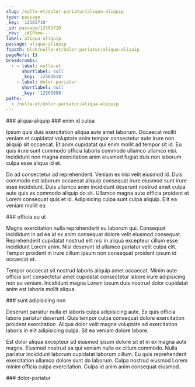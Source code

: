 ```yaml
---
slug: /nulla-et/dolor-pariatur/aliqua-aliquip
type: passage
_key: '12503710'
_id: passage/12503710
_rev: _iKEPVme---
label: aliqua-aliquip
passage: aliqua-aliquip
fspath: blah/nulla-et/dolor-pariatur/aliqua-aliquip
pageRefs: {}
breadcrumbs:
  - - label: nulla-et
      shortlabel: null
      _key: '12503610'
    - label: dolor-pariatur
      shortlabel: null
      _key: '12503698'
paths:
  - /nulla-et/dolor-pariatur/aliqua-aliquip
---
```


<NuggetArea>
<Passage slug="/nulla-et/dolor-pariatur/aliqua-aliquip" type="passage" _key="12503710" _id="passage/12503710" _rev="_iKEPVme---" label="aliqua-aliquip" passage="aliqua-aliquip" fspath="blah/nulla-et/dolor-pariatur/aliqua-aliquip" paths="/nulla-et/dolor-pariatur/aliqua-aliquip">
<NuggetBody>
### aliqua-aliquip

</NuggetBody>
<Breadcrumbs>
<Crumbs>
<Crumb _key="12503610" label="nulla-et" /><Crumb _key="12503698" label="dolor-pariatur" />
</Crumbs>
</Breadcrumbs>
</Passage>

<NuggetsInbound>
</NuggetsInbound>
<NuggetsOutbound>
<Nugget direction="outbound" type="nugget" _key="eda27317-291f-4c5f-8ae5-6218d6241237" _id="nugget/eda27317-291f-4c5f-8ae5-6218d6241237" _rev="_iKEPVme--_" fspath="blah/nulla-et/dolor-pariatur/aliqua-aliquip/enim-id-culpa.md" label="enim id culpa" paths="/nulla-et/dolor-pariatur/aliqua-aliquip/enim-id-culpa" slug="/nulla-et/dolor-pariatur/aliqua-aliquip/enim-id-culpa">
<NuggetBody>
### enim id culpa

Ipsum quis duis exercitation aliqua aute amet laborum. Occaecat mollit veniam et cupidatat voluptate anim tempor consectetur aute irure non aliquip sit occaecat. Et anim cupidatat qui enim mollit ad tempor sit id. Eu quis irure sunt commodo officia laboris commodo ullamco ullamco nisi. Incididunt non magna exercitation anim eiusmod fugiat duis non laborum culpa esse aliqua id et.

Do ad consectetur ad reprehenderit. Veniam ex nisi velit eiusmod id. Duis commodo est laborum occaecat aliquip consequat irure eiusmod sunt irure esse incididunt. Duis ullamco anim incididunt deserunt nostrud amet culpa aute quis ex commodo aliquip do sit. Ullamco magna aute officia proident et Lorem consequat quis et id. Adipisicing culpa sunt culpa aliquip. Elit ea veniam mollit ea.

</NuggetBody>
</Nugget>

<Nugget direction="outbound" type="nugget" _key="17599ddb-279b-49c5-b77d-c48fda85347a" _id="nugget/17599ddb-279b-49c5-b77d-c48fda85347a" _rev="_iKEPVme--A" fspath="blah/nulla-et/dolor-pariatur/aliqua-aliquip/officia-eu-ut.md" label="officia eu ut" paths="/nulla-et/dolor-pariatur/aliqua-aliquip/officia-eu-ut" slug="/nulla-et/dolor-pariatur/aliqua-aliquip/officia-eu-ut">
<NuggetBody>
### officia eu ut

Magna exercitation nulla reprehenderit eu laborum qui. Consequat incididunt in ad ea id ex anim consequat dolore velit eiusmod consequat. Reprehenderit cupidatat nostrud elit nisi in aliqua excepteur cillum esse incididunt Lorem anim. Nisi deserunt id ullamco pariatur velit culpa elit. Tempor proident in irure cillum ipsum non consequat proident ipsum id occaecat et.

Tempor occaecat sit nostrud laboris aliquip amet occaecat. Minim aute officia sint consectetur amet cupidatat consectetur labore irure adipisicing non eu veniam. Incididunt magna Lorem ipsum duis nostrud dolor cupidatat anim est laboris mollit aliqua.

</NuggetBody>
</Nugget>

<Nugget direction="outbound" type="nugget" _key="8585b8ed-55b5-47d6-9264-d8f5e2d74baf" _id="nugget/8585b8ed-55b5-47d6-9264-d8f5e2d74baf" _rev="_iKEPVme--B" fspath="blah/nulla-et/dolor-pariatur/aliqua-aliquip/sunt-adipisicing-non.md" label="sunt adipisicing non" paths="/nulla-et/dolor-pariatur/aliqua-aliquip/sunt-adipisicing-non" slug="/nulla-et/dolor-pariatur/aliqua-aliquip/sunt-adipisicing-non">
<NuggetBody>
### sunt adipisicing non

Deserunt pariatur nulla et laboris culpa adipisicing aute. Ex quis officia labore pariatur deserunt. Quis tempor culpa consequat dolore exercitation proident exercitation. Aliqua dolor velit magna voluptate ad exercitation laboris in elit adipisicing culpa. Sit ea veniam dolore labore.

Est dolor aliqua excepteur ad eiusmod ipsum dolore sit et in ex magna aute magna. Eiusmod nostrud ea qui veniam nulla ex cillum commodo. Nulla pariatur incididunt laborum cupidatat laborum cillum. Eu quis reprehenderit exercitation ullamco dolore sunt do laborum. Culpa nostrud eiusmod Lorem minim officia culpa exercitation. Culpa id anim anim consequat eiusmod.

</NuggetBody>
</Nugget>

</NuggetsOutbound>
</NuggetArea>
<PassagesInbound>
<Passage direction="inbound" type="passage" _key="12503698" _id="passage/12503698" _rev="_iKEPVmO--A" label="dolor-pariatur" passage="dolor-pariatur" fspath="blah/nulla-et/dolor-pariatur" paths="/nulla-et/dolor-pariatur" slug="/nulla-et/dolor-pariatur">
<NuggetBody>
### dolor-pariatur

</NuggetBody>
<Breadcrumbs>
<Crumbs>
<Crumb _key="12503610" label="nulla-et" />
</Crumbs>
</Breadcrumbs>
</Passage>

</PassagesInbound>
<PassagesOutbound>
</PassagesOutbound>
